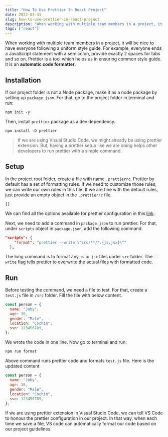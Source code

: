 ```yaml
---
title: "How To Use Prettier In React Project"
date: 2022-03-31
slug: how-to-use-prettier-in-react-project
description: "When working with multiple team members in a project, it will be nice to have everyone following a uniform style guide. For example, everyone ends a JavaScript statement with a semicolon, provide exactly 2 spaces for tabs and so on. Prettier is a tool which helps us in ensuring common style guide. It is an automatic code formatter."
tags: ["react"]
---
```


When working with multiple team members in a project, it will be nice to have everyone following a uniform style guide. For example, everyone ends a JavaScript statement with a semicolon, provide exactly 2 spaces for tabs and so on. Prettier is a tool which helps us in ensuring common style guide. It is an **automatic code formatter**.

## Installation

If our project folder is not a Node package, make it as a node package by setting up `package.json`. For that, go to the project folder in terminal and run:

```
npm init -y
```

Then, install `prettier` package as a dev dependency.

```
npm install -D prettier
```

> If we are using Visual Studio Code, we might already be using prettier extension. But, having a prettier setup like we are doing helps other developers to run prettier with a simple command.

## Setup

In the project root folder, create a file with name `.prettierrc`. Prettier by default has a set of formatting rules. If we need to customize those rules, we can write our own rules in this file. If we are fine with the default rules, just provide an empty object in the `.prettierrc` file.

```
{}
```

We can find all the options available for prettier configuration in this [link](https://prettier.io/docs/en/options.html).

Next, we need to add a command in `package.json` to run prettier. For that, under `scripts` object in `package.json`, add the following command.

```json
"scripts": {
    "format": "prettier --write \"src/**/*.{js,jsx}\""
  },
```

The long command is to format any `js` or `jsx` files under `src` folder. The `--write` flag tells prettier to overwrite the actual files with formatted code.

## Run

Before testing the command, we need a file to test. For that, create a `test.js` file in `/src` folder. Fill the file with below content.

```javascript
const person = {
  name: "Joby",
  age: 36,
  gender: "Male",
  location: "Cochin",
  ssn: 123456789,
};
```

We wrote the code in one line. Now go to terminal and run:

```
npm run format
```

Above command runs prettier code and formats `test.js` file. Here is the updated content:

```javascript
const person = {
  name: "Joby",
  age: 36,
  gender: "Male",
  location: "Cochin",
  ssn: 123456789,
};
```

If we are using prettier extension in Visual Studio Code, we can tell VS Code to honour the prettier configuration in our project. In that way, when each time we save a file, VS code can automatically format our code based on our project guidelines.
